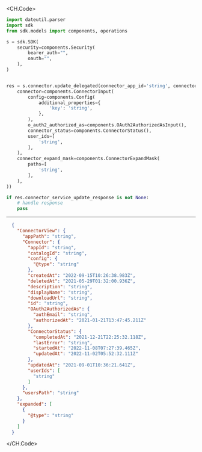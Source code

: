 
<CH.Code>
```python UpdateDelegated.py
import dateutil.parser
import sdk
from sdk.models import components, operations

s = sdk.SDK(
    security=components.Security(
        bearer_auth="",
        oauth="",
    ),
)


res = s.connector.update_delegated(connector_app_id='string', connector_id='string', connector_service_update_delegated_request=components.ConnectorServiceUpdateDelegatedRequest(
    connector=components.ConnectorInput(
        config=components.Config(
            additional_properties={
                'key': 'string',
            },
        ),
        o_auth2_authorized_as=components.OAuth2AuthorizedAsInput(),
        connector_status=components.ConnectorStatus(),
        user_ids=[
            'string',
        ],
    ),
    connector_expand_mask=components.ConnectorExpandMask(
        paths=[
            'string',
        ],
    ),
))

if res.connector_service_update_response is not None:
    # handle response
    pass
```
---

```json Example Response
  {
    "ConnectorView": {
      "appPath": "string",
      "Connector": {
        "appId": "string",
        "catalogId": "string",
        "config": {
          "@type": "string"
        },
        "createdAt": "2022-09-15T10:26:38.983Z",
        "deletedAt": "2021-05-29T01:32:00.936Z",
        "description": "string",
        "displayName": "string",
        "downloadUrl": "string",
        "id": "string",
        "OAuth2AuthorizedAs": {
          "authEmail": "string",
          "authorizedAt": "2021-01-21T13:47:45.211Z"
        },
        "ConnectorStatus": {
          "completedAt": "2021-12-21T22:25:32.118Z",
          "lastError": "string",
          "startedAt": "2022-11-08T07:27:39.465Z",
          "updatedAt": "2022-11-02T05:52:32.111Z"
        },
        "updatedAt": "2021-09-01T10:36:21.641Z",
        "userIds": [
          "string"
        ]
      },
      "usersPath": "string"
    },
    "expanded": [
      {
        "@type": "string"
      }
    ]
  }
```
</CH.Code>
